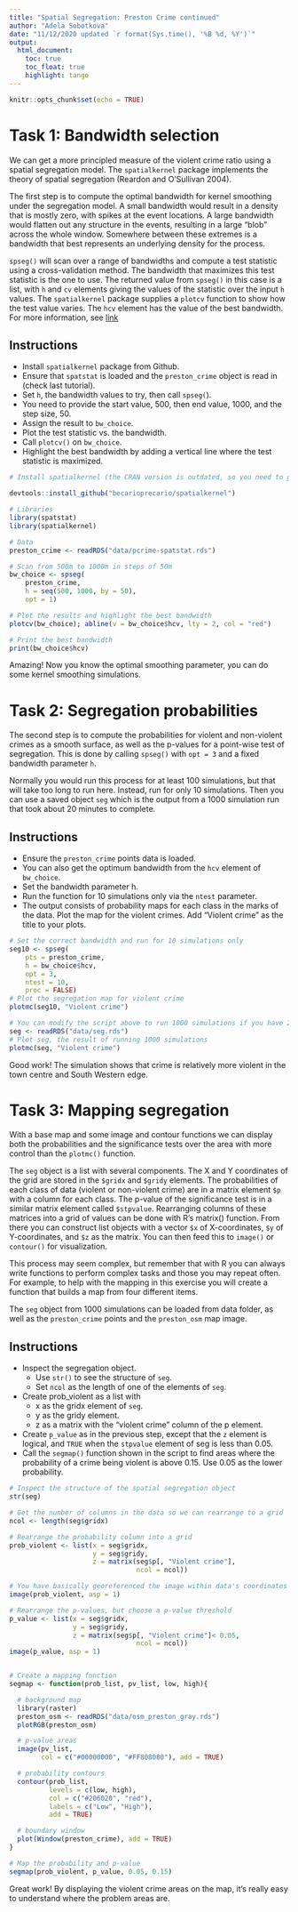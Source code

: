 ```yaml
---
title: "Spatial Segregation: Preston Crime continued"
author: "Adela Sobotkova"
date: "11/12/2020 updated `r format(Sys.time(), '%B %d, %Y')`"
output: 
  html_document:
    toc: true
    toc_float: true
    highlight: tango
---
```


```r
knitr::opts_chunk$set(echo = TRUE)
```

# Task 1: Bandwidth selection
We can get a more principled measure of the violent crime ratio using a spatial segregation model. The `spatialkernel` package implements the theory of spatial segregation (Reardon and O'Sullivan 2004).

The first step is to compute the optimal bandwidth for kernel smoothing under the segregation model. A small bandwidth would result in a density that is mostly zero, with spikes at the event locations. A large bandwidth would flatten out any structure in the events, resulting in a large "blob" across the whole window. Somewhere between these extremes is a bandwidth that best represents an underlying density for the process.

`spseg()` will scan over a range of bandwidths and compute a test statistic using a cross-validation method. The bandwidth that maximizes this test statistic is the one to use. The returned value from `spseg()` in this case is a list, with `h` and `cv` elements giving the values of the statistic over the input `h` values. The `spatialkernel` package supplies a `plotcv` function to show how the test value varies. The `hcv` element has the value of the best bandwidth. For more information, see [link](https://rdrr.io/cran/seg/man/spseg.html)

## Instructions

* Install `spatialkernel` package from Github. 
* Ensure that `spatstat` is loaded and the `preston_crime` object is read in (check last tutorial). 
* Set `h`, the bandwidth values to try, then call `spseg(`).
 - You need to provide the start value, 500, then end value, 1000, and the step size, 50.
 - Assign the result to `bw_choice`.
* Plot the test statistic vs. the bandwidth.
 - Call `plotcv()` on `bw_choice`.
 - Highlight the best bandwidth by adding a vertical line where the test statistic is maximized. 

```r
# Install spatialkernel (the CRAN version is outdated, so you need to grab the most recent maintained version from Github). You may need to install.packages("devtools") and then run:

devtools::install_github("becarioprecario/spatialkernel")

# Libraries
library(spatstat)
library(spatialkernel)

# Data
preston_crime <- readRDS("data/pcrime-spatstat.rds")

# Scan from 500m to 1000m in steps of 50m
bw_choice <- spseg(
    preston_crime, 
    h = seq(500, 1000, by = 50),
    opt = 1)

# Plot the results and highlight the best bandwidth
plotcv(bw_choice); abline(v = bw_choice$hcv, lty = 2, col = "red")

# Print the best bandwidth
print(bw_choice$hcv)
```


Amazing! Now you know the optimal smoothing parameter, you can do some kernel smoothing simulations.

# Task 2:  Segregation probabilities
The second step is to compute the probabilities for violent and non-violent crimes as a smooth surface, as well as the p-values for a point-wise test of segregation. This is done by calling `spseg()` with `opt = 3` and a fixed bandwidth parameter `h`.

Normally you would run this process for at least 100 simulations, but that will take too long to run here. Instead, run for only 10 simulations. Then you can use a saved object `seg` which is the output from a 1000 simulation run that took about 20 minutes to complete.

## Instructions

* Ensure the `preston_crime` points data is loaded. 
* You can also get the optimum bandwidth from the `hcv` element of `bw_choice`.
 - Set the bandwidth parameter h.
 - Run the function for 10 simulations only via the `ntest` parameter.
 - The output consists of probability maps for each class in the marks of the data. Plot the map for the violent crimes. Add "Violent crime" as the title to your plots. 

```r
# Set the correct bandwidth and run for 10 simulations only
seg10 <- spseg(
    pts = preston_crime, 
    h = bw_choice$hcv,
    opt = 3,
    ntest = 10, 
    proc = FALSE)
# Plot the segregation map for violent crime
plotmc(seg10, "Violent crime")

# You can modify the script above to run 1000 simulations if you have 20 mins of time. Alternatively, load the 'seg' object from data/.
seg <- readRDS("data/seg.rds")
# Plot seg, the result of running 1000 simulations
plotmc(seg, "Violent crime")

```

Good work! The simulation shows that crime is relatively more violent in the town centre and South Western edge.

# Task 3: Mapping segregation

With a base map and some image and contour functions we can display both the probabilities and the significance tests over the area with more control than the `plotmc()` function.

The `seg` object is a list with several components. The X and Y coordinates of the grid are stored in the `$gridx` and `$gridy` elements. The probabilities of each class of data (violent or non-violent crime) are in a matrix element `$p` with a column for each class. The p-value of the significance test is in a similar matrix element called `$stpvalue`. Rearranging columns of these matrices into a grid of values can be done with R's matrix() function. From there you can construct list objects with a vector `$x` of X-coordinates, `$y` of Y-coordinates, and `$z` as the matrix. You can then feed this to `image()` or `contour()` for visualization.

This process may seem complex, but remember that with R you can always write functions to perform complex tasks and those you may repeat often. For example, to help with the mapping in this exercise you will create a function that builds a map from four different items.

The `seg` object from 1000 simulations can be loaded from data folder, as well as the `preston_crime` points and the `preston_osm` map image.

## Instructions

* Inspect the segregation object. 
  - Use `str()` to see the structure of `seg`. 
  - Set `ncol` as the length of one of the elements of `seg`.
* Create prob_violent as a list with 
  - x as the gridx element of `seg`. 
  - y as the gridy element. 
  - z as a matrix with the "violent crime" column of the p element.
* Create `p_value` as in the previous step, except that the `z` element is logical, and `TRUE` when the `stpvalue` element of seg is less than 0.05.
* Call the `segmap()` function shown in the script to find areas where the probability of a crime being violent is above 0.15. Use 0.05 as the lower probability.

```r
# Inspect the structure of the spatial segregation object
str(seg)

# Get the number of columns in the data so we can rearrange to a grid
ncol <- length(seg$gridx)

# Rearrange the probability column into a grid
prob_violent <- list(x = seg$gridx,
                     y = seg$gridy,
                     z = matrix(seg$p[, "Violent crime"],
                                ncol = ncol))

# You have basically georeferenced the image within data's coordinates
image(prob_violent, asp = 1)

# Rearrange the p-values, but choose a p-value threshold
p_value <- list(x = seg$gridx,
                y = seg$gridy,
                z = matrix(seg$p[, "Violent crime"]< 0.05,
                                ncol = ncol))
image(p_value, asp = 1)


# Create a mapping function
segmap <- function(prob_list, pv_list, low, high){

  # background map
  library(raster)
  preston_osm <- readRDS("data/osm_preston_gray.rds")
  plotRGB(preston_osm)

  # p-value areas
  image(pv_list, 
        col = c("#00000000", "#FF808080"), add = TRUE) 

  # probability contours
  contour(prob_list,
          levels = c(low, high),
          col = c("#206020", "red"),
          labels = c("Low", "High"),
          add = TRUE)

  # boundary window
  plot(Window(preston_crime), add = TRUE)
}

# Map the probability and p-value
segmap(prob_violent, p_value, 0.05, 0.15)
```

Great work! By displaying the violent crime areas on the map, it's really easy to understand where the problem areas are.

